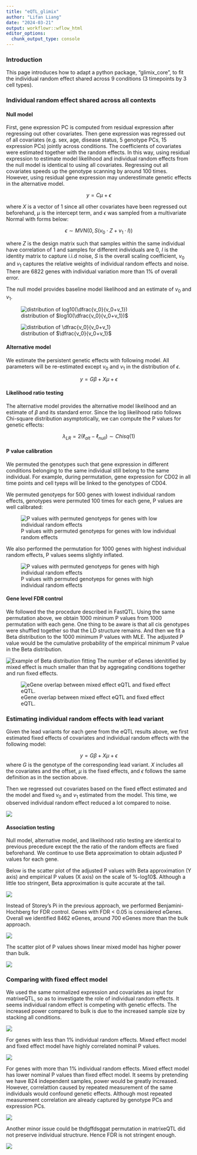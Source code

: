 ```yaml
---
title: "eQTL_glimix"
author: "Lifan Liang"
date: "2024-03-21"
output: workflowr::wflow_html
editor_options:
  chunk_output_type: console
---
```


### Introduction

This page introduces how to adapt a python package, "glimix_core", to fit the individual random effect shared across 9 conditions (3 timepoints by 3 cell types).

### Individual random effect shared across all contexts

#### Null model

First, gene expression PC is computed from residual expression after regressing out other covariates. Then gene expression was regressed out of all covariates (e.g. sex, age, disease status, 5 genotype PCs, 15 expression PCs) jointly across conditions. The coefficients of covariates were estimated together with the random effects. In this way, using residual expression to estimate model likelihood and individual random effects from the null model is identical to using all covariates. Regressing out all covariates speeds up the genotype scanning by around 100 times. However, using residual gene expression may underestimate genetic effects in the alternative model.

$$
y = C\mu + \epsilon 
$$

where $X$ is a vector of 1 since all other covariates have been regressed out beforehand, $\mu$ is the intercept term, and $\epsilon$ was sampled from a multivariate Normal with forms below:

$$
\epsilon \sim MVN(0, S(v_0 \cdot Z + v_1 \cdot I))
$$

where $Z$ is the design matrix such that samples within the same individual have correlation of 1 and samples for different individuals are 0, $I$ is the identity matrix to capture i.i.d noise, $S$ is the overall scaling coefficient, $v_0$ and $v_1$ captures the relative weights of individual random effects and noise. There are 6822 genes with individual variation more than 1% of overall error.

The null model provides baseline model likelihood and an estimate of $v_0$ and $v_1$.

![distribution of $log10(\dfrac{v_0}{v_0+v_1})$](assets/log_glimix_random_effect.png)

![distribution of $\dfrac{v_0}{v_0+v_1}$](assets/glimix_random_effect.png)

#### Alternative model

We estimate the persistent genetic effects with following model. All parameters will be re-estimated except $v_0$ and $v_1$ in the distribution of $\epsilon$.

$$
y = G\beta + X\mu+ \epsilon
$$

#### Likelihood ratio testing

The alternative model provides the alternative model likelihood and an estimate of $\beta$ and its standard error. Since the log likelihood ratio follows Chi-square distribution asymptotically, we can compute the P values for genetic effects:

$$
\lambda_{LR} = 2(\ell_{alt} - \ell_{null}) \sim Chisq(1)
$$

#### P value calibration

We permuted the genotypes such that gene expression in different conditions belonging to the same individual still belong to the same individual. For example, during permutation, gene expression for CD02 in all time points and cell tyeps will be linked to the genotypes of CD04.

We permuted genotyeps for 500 genes with lowest individual random effects, genotypes were permuted 100 times for each gene, P values are well calibrated:

![P values with permuted genotyeps for genes with low individual random effects](assets/P_calibration_low_randeff.png)

We also performed the permutation for 1000 genes with highest individual random effects, P values seems slightly inflated.

![P values with permuted genotyeps for genes with high individual random effects](assets/P_calibration_high_randeff.png)

#### Gene level FDR control

We followed the the procedure described in FastQTL. Using the same permutation above, we obtain 1000 mininum P values from 1000 permutation with each gene. One thing to be aware is that all cis genotypes were shuffled together so that the LD structure remains. And then we fit a Beta distribution to the 1000 minimum P values with MLE. The adjusted P value would be the cumulative probability of the empirical minimum P value in the Beta distribution.

![Example of Beta distribution fitting](assets/glimix_beta_fitting.png)
The number of eGenes idenitified by mixed effect is much smaller than that by aggregating conditions together and run fixed effects.

![eGene overlap between mixed effect eQTL and fixed effect eQTL.](assets/venn_limix_vs_fixed.png)

### Estimating individual random effects with lead variant

Given the lead variants for each gene from the eQTL results above, we first estimated fixed effects of covariates and individual random effects with the following model:

$$
y = G\beta + X\mu+ \epsilon
$$
where $G$ is the genotype of the corresponding lead variant. $X$ includes all the covariates and the offset, $\mu$ is the fixed effects, and $\epsilon$ follows the same definition as in the section above.

Then we regressed out covariates based on the fixed effect estimated and the model and fixed $v_0$ and $v_1$ estimated from the model. This time, we observed individual random effect reduced a lot compared to noise.

![](assets/indiv_randeff_leadSNP.png)

#### Association testing

Null model, alternative model, and likelihood ratio testing are identical to previous precedure except the the ratio of the random effects are fixed beforehand. We continue to use Beta approximation to obtain adjusted P values for each gene.

Below is the scatter plot of the adjusted P values with Beta approximation (Y axis) and empirical P values (X axis) on the scale of %-log10$. Although a little too stringent, Beta approximation is quite accurate at the tail.

![](assets/beta_calibration.png)

Instead of Storey's Pi in the previous approach, we performed Benjamini-Hochberg for FDR control. Genes with FDR < 0.05 is considered eGenes. Overall we identified 8462 eGenes, around 700 eGenes more than the bulk approach.

![](assets/venn_limix_vs_fixed (1).png)

The scatter plot of P values shows linear mixed model has higher power than bulk.

![](assets/bulk_vs_leadSNP_scatter.png)

### Comparing with fixed effect model

We used the same normalized expression and covariates as input for matrixeQTL, so as to investigate the role of individual random effects. It seems individual random effect is competing with genetic effects. The increased power compared to bulk is due to the increased sample size by stacking all conditions.

![](assets/IRE_egenes_venn.png)

For genes with less than 1% individual random effects. Mixed effect model and fixed effect model have highly correlated nominal P values. 

![](assets/noIRE_leadSNP_vs_mateqtl.png)

For genes with more than 1% individual random effects. Mixed effect model has lower nominal P values than fixed effect model. It seems by pretending we have 824 independent samples, power would be greatly increased. However, correlattion caused by repeated measurement of the same individuals would confound genetic effects. Although most repeated measurement correlation are already captured by genotype PCs and expression PCs.

![](assets/IRE_leadSNP_vs_mateqtl.png)

Another minor issue could be thdgffdsggat permutation in matrixeQTL did not preserve individual structrure. Hence FDR is not stringent enough.

![](assets/noIRE_FDR_leadSNP_vs_mateqtl.png)

